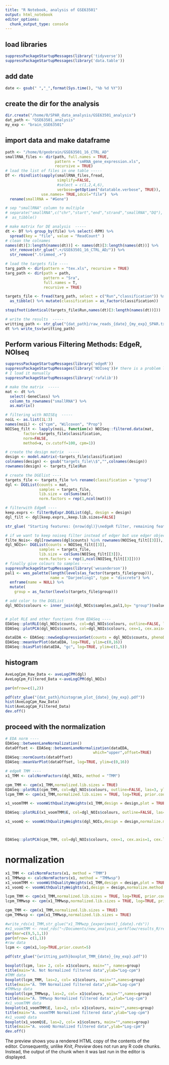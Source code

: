 ```yaml
---
title: "R Notebook, analysis of GSE63501"
output: html_notebook
editor_options: 
  chunk_output_type: console
---
```

## load libraries
```r
suppressPackageStartupMessages(library('tidyverse'))
suppressPackageStartupMessages(library('data.table'))
```
## add date
```r
date <- gsub(" ","_",format(Sys.time(), "%b %d %Y"))
```
## create the dir for the analysis
```r
dir.create("/home/0/SPAR_data_analysis/GSE63501_analysis")
dat_path <- "GSE63501_analysis"
my_exp <- "brain_GSE63501"
```
## import data and make dataframe
```r
path <- "/home/0/geobrain/GSE63501_16_CTRL_AD"
smallRNA_files <- dir(path, full.names = TRUE,
                      pattern = "smRNA_gene_expression.xls",
                      recursive = TRUE)
# load the list of files in one table -----
DT <- rbindlist(sapply(smallRNA_files,fread,
                       simplify=FALSE,
                       #select = c(1,2,4,6),
                       verbose=getOption("datatable.verbose", TRUE)),
                use.names= TRUE,idcol="file")  %>%
  rename(smallRNA = "#Gene")

# sep "smallRNA" column to multiple
# separate("smallRNA",c("chr","start","end","strand","smallRNA","DQ"), sep = ":") %>%
#  as_tibble()

# make matrix for DE analysis  -----
dt <- DT %>% group_by(file) %>% select(-RPM) %>%
  spread(key = "file", value = "ReadCount" )
# clean the colnames
names(dt)[3:length(names(dt))] <- names(dt)[3:length(names(dt))] %>%
  str_remove(str_glue(".+/GSE63501_16_CTRL_AD/")) %>%
  str_remove(".trimmed_.+")

# load the targets file ----
targ_path <- dir(pattern = "tex.xls", recursive = TRUE)
targ_path <- dir(path = path, 
                 pattern = "Sra", 
                 full.names = T,
                 recursive = TRUE)

targets_file <- fread(targ_path, select = c("Run","classification")) %>%
  as_tibble() %>% mutate(classification = as_factor(classification))

stopifnot(identical(targets_file$Run,names(dt)[3:length(names(dt))]))

# write the results  -----
writting_path <- str_glue("{dat_path}/raw_reads_{date}_{my_exp}_SPAR.txt")
dt %>% write_tsv(writting_path)
```
## Perform various Filtering Methods: EdgeR, NOIseq
```r
suppressPackageStartupMessages(library('edgeR'))
suppressPackageStartupMessages(library('NOIseq'))# there is a problem loading it 
# I load it manually 
suppressPackageStartupMessages(library('rafalib'))

# make the matrix  -----
mat <- dt %>%
  select(-GeneClass) %>%
  column_to_rownames("smallRNA") %>%
  as.matrix()

# filtering with NOISEq  -----
noiL <- as.list(1L:3)
names(noiL) <- c("cpm", "Wilcoxon", "Prop")
NOISeq_filt <- lapply(noiL, function(x) NOISeq::filtered.data(mat, 
        factor=targets_file$classification,
        norm=FALSE, 
        method=x, cv.cutoff=100, cpm=1))

# create the design matrix  -----
design <- model.matrix(~targets_file$classification)
colnames(design) <- gsub("targets_file\\$","",colnames(design))
rownames(design) <- targets_file$Run

# create the DGElist ----
targets_file <- targets_file %>% rename(classification = "group")
dgl <- DGEList(counts = mat,
               samples = targets_file,
               lib.size = colSums(mat),
               norm.factors = rep(1,ncol(mat)))

# filterwith EdgeR ----
keep.exprs <- filterByExpr.DGEList(dgl, design = design)
dgl_filt <- dgl[keep.exprs,,keep.lib.sizes=FALSE]

str_glue( "Starting features: {nrow(dgl)}\nedgeR filter, remaining features: {nrow(dgl_filt)}\nCPM approach, remaining features: {nrow(NOISeq_filt[[1]])}\nWilcoxon filter, remaining features: {nrow(NOISeq_filt[[2]])}\nProportion approach filter, remaining features: {nrow(NOISeq_filt[[3]])}")

# if we want to keep noiseq filter instead of edger but use edger object ----
filte_Nois<- dgl[rownames(dgl$counts) %in% rownames(NOISeq_filt[[3]]),,keep.lib.sizes=FALSE]
dgl_NOIs<- DGEList(counts = NOISeq_filt[[3]],
               samples = targets_file,
               lib.size = colSums(NOISeq_filt[[3]]),
               norm.factors = rep(1,ncol(NOISeq_filt[[3]])))
# finally give colours to samples ----
suppressPackageStartupMessages(library('wesanderson'))
pal1 <- wes_palette(length(levels(as_factor(targets_file$group))),
                    name = "Darjeeling1", type = "discrete") %>%
  enframe(name = NULL) %>%
  mutate(
    group = as_factor(levels(targets_file$group)))

# add color to the DGEList 
dgl_NOIs$colours <- inner_join(dgl_NOIs$samples,pal1,by= "group")$value


# plot RLE and other functions from EDASeq ----
EDASeq::plotRLE(dgl_NOIs$counts, col=dgl_NOIs$colours, outline=FALSE, las=3, ylab="Relative Log Expression", cex.axis=1, cex.lab=1)
EDASeq::plotPCA(dgl_NOIs$counts, col=dgl_NOIs$colours, cex=1, cex.axis=1, cex.lab=1)

dataEDA <- EDASeq::newSeqExpressionSet(counts = dgl_NOIs$counts, phenoData =as.data.frame(targets_file,row.names = targets_file$Run))
EDASeq::meanVarPlot(dataEDA, log=TRUE, ylim=c(0,16))
EDASeq::biasPlot(dataEDA, "gc", log=TRUE, ylim=c(1,5))
```
## histogram
```r
AveLogCpm_Raw_Data <- aveLogCPM(dgl)
AveLogCpm_Filtered_Data <-aveLogCPM(dgl_NOIs)

par(mfrow=c(1,2))

pdf(str_glue("{dat_path}/histogram_plot_{date}_{my_exp}.pdf"))
hist(AveLogCpm_Raw_Data)
hist(AveLogCpm_Filtered_Data)
dev.off()
```

## proceed with the normalization
```r
# EDA norm ----
EDASeq::betweenLaneNormalization()
dataOffset <- EDASeq::betweenLaneNormalization(dataEDA,
                                       which="upper",offset=TRUE)
EDASeq::normCounts(dataOffset)
EDASeq::meanVarPlot(dataOffset, log=TRUE, ylim=c(0,16))

# edgeR TMM ----
x1_TMM <- calcNormFactors(dgl_NOIs, method = "TMM")

cpm_TMM <- cpm(x1_TMM,normalized.lib.sizes = TRUE)
EDASeq::plotRLE(cpm_TMM, col=dgl_NOIs$colours, outline=FALSE, las=3, ylab="Relative Log Expression", cex.axis=1, cex.lab=1)
lcpm_TMM <- cpm(x1_TMM,normalized.lib.sizes = TRUE, log=TRUE, prior.count=5)

x1_voomTMM <- voomWithQualityWeights(x1_TMM,design = design,plot = TRUE)

EDASeq::plotRLE(x1_voomTMM$E, col=dgl_NOIs$colours, outline=FALSE, las=3, ylab="Relative Log Expression", cex.axis=1, cex.lab=1)

x1_voomQ <- voomWithQualityWeights(dgl_NOIs,design = design,normalize.method = "quantile",plot = TRUE)



EDASeq::plotPCA(cpm_TMM, col=dgl_NOIs$colours, cex=1, cex.axis=1, cex.lab=1)
```

# normalization
```r
x1_TMM <- calcNormFactors(x1, method = "TMM")
x1_TMMwsp <- calcNormFactors(x1, method = "TMMwsp")
x1_voomTMM <- voomWithQualityWeights(x1_TMM,design = design,plot = TRUE)
x1_voomQ <- voomWithQualityWeights(x1,design = design,normalize.method = "quantile",plot = TRUE)

lcpm_TMM <- cpm(x1_TMM,normalized.lib.sizes = TRUE, log=TRUE, prior.count=5)
lcpm_TMMwsp <- cpm(x1_TMMwsp,normalized.lib.sizes = TRUE, log=TRUE, prior.count=5)

cpm_TMM <- cpm(x1_TMM,normalized.lib.sizes = TRUE)
cpm_TMMwsp <- cpm(x1_TMMwsp,normalized.lib.sizes = TRUE)

#write_rds(x1_TMM,str_glue("x1_TMMwzp_{experiment}_{date}.rds"))
#x1_voomTMM <- read_rds("~/Documents/new_analysis_workflow/results_R/results_with_DBs/3_IPP_PIWIL1_all_DBs/x1_voomTMM.rds")
par(mar=c(9,5,1,1))
par(mfrow= c(1,1))
#raw data
lcpm <- cpm(x1,log=TRUE,prior.count=5)

pdf(str_glue("{writting_path}boxplot_TMM_{date}_{my_exp}.pdf"))

boxplot(lcpm, las= 2, col= x1$colours, main="", names=group)
title(main="A. Not Normalized filtered data",ylab="Log-cpm")
#TMM data
boxplot(lcpm_TMM, las=2, col= x1$colours, main="",names=group)
title(main="A. TMM Normalized filtered data",ylab="Log-cpm")
#TMMwsp data
boxplot(lcpm_TMMwsp, las=2, col= x1$colours, main="",names=group)
title(main="A. TMMwsp Normalized filtered data",ylab="Log-cpm")
#x1_voomTMM data
boxplot(x1_voomTMM$E, las=2, col= x1$colours, main="",names=group)
title(main="A. voomTMM Normalized filtered data",ylab="Log-cpm")
#x1_voomQ data
boxplot(x1_voomQ$E, las=2, col= x1$colours, main="",names=group)
title(main="A. voomQ Normalized filtered data",ylab="Log-cpm")
dev.off()
```

The preview shows you a rendered HTML copy of the contents of the editor. Consequently, unlike *Knit*, *Preview* does not run any R code chunks. Instead, the output of the chunk when it was last run in the editor is displayed.
